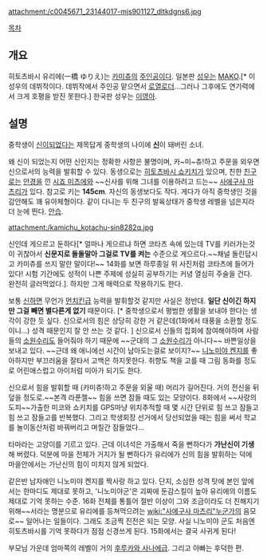attachment:/c0045671_23144017-mjs901127_dltkdgns6.jpg

[[목차]]

== 개요 ==
히토츠바시 유리에(一橋 ゆりえ)는 [[카미츄]]의 [[주인공]]이다. 일본판 [[성우]]는 [[MAKO]].[* 이성우의 데뷔작이다. 데뷔작에서 주인공 맡으면서 [[로열로더]]...그러나 그후에도 연기력에서 크게 호평을 받진 못한다.]  한국판 성우는 [[이영아]].

== 설명 ==
중학생이 [[신]]이되었다는 제목답게 중학생의 나이에 '''[[신]]'''이 돼버린 소녀.

왜 신이 되었는지 어떤 신인지는 정확한 사항은 불명이며, 카~미~츄!하고 주문을 외우면 신으로서의 능력을 발휘할 수 있다. 동생으로는 [[히토츠바시 쇼키치]]가 있으며, 친한 [[친구]]로는  [[안경]]을 낀 [[시죠 미츠에]]와 ~~신사를 위해 그녀를 이용하려고 드는~~ [[사에구사 마츠리]]가 있다. 참고로 키는 '''145cm'''. 자신의 동생보다도 작다. 게다가 아직 중학생인 것을 감안해도 꽤 유아체형이다. 같이 다니는 두 친구의 발육상태가 중학생 레벨을 넘은지라 더 눈에 띈다. [[안습]].

attachment:/kamichu_kotachu-sin8282q.jpg

신인데 게으르고 둔하다[* 얼마나 게으르냐 하면 코타츠 속에 있는데 TV를 키러가는것이 귀찮아서 '''신문지로 돌돌말아 그걸로 TV를 켜는''' 수준으로 게으르다.~~채널 돌린답시고 카미츄를 쓰지 말란 말이다!~~ 14화를 보면 하루종일 위 사진처럼 코타츠에 들어가 있다! 시험 기간에도 성적이 나쁜 주제에 성실히 공부하기는 커녕 열심히 주술을 건다. 완전히 글러먹었다.]. 하지만 그게 매력으로 작용하기도 한다.

보통 [[신]]하면 무언가 [[먼치킨]]급 능력을 발휘할것 같지만 사실은 정반대. '''일단 신이긴 하지만 그걸 빼면 별다른게 없기''' 때문이다. [* 중학생으로서 평범한 생활을 보내야 한다는 생각이 강한 듯 싶다. 신으로서의 힘은 상당히 강한 거 같은데(1화에서 태풍을 소환할 정도이니...) 성격 때문인지 잘 안 쓰는 것 같다.  ] 신으로서 신들의 집회에 참여해야하며 사람들의 [[소원수리]]도 들어줘야 하기 때문에 ~~군대의 그 [[소원수리]]가 아니다~~ 바쁜일상을 보내고 있다. ~~근데 왜 애니에선 시간이 남아도는걸로 보이지?~~ [[니노미야 켄지]]를 좋아하지만 부끄러움을 잘타서 고백은 하지못한다. 취향도 책을 고를 때 그림 동화를 정도로 어린애스럽고 아이처럼 미아가 되기도 한다.

신으로서 힘을 발휘할 때 (카미츄!하고 주문을 외울 때) 머리가 길어진다. 거의 전신을 뒤덮을 정도로.~~본격 라푼젤~~ 힘을 쓰면 잠들 때도 있는 모양이다. 8화에서 ~~사랑의 도피~~가출한 미코와 쇼키치를 GPS마냥 위치추적할 때 몇 시간 단위로 힘 쓰고 잠들고 힘 쓰고 잠들고를 반복했다. 그리고 학생회장 선거에서 당선되었을 때는 힘을 써서 학교를 놀이동산처럼 바꿔버리고 며칠간 잠들었다...  

타마라는 고양이를 기르고 있다. 근데 이녀석은 가출해서 죽을 뻔하다가 '''가난신이 기생'''해 버렸다. 덕분에 마을 전체가 거지가 될 뻔하다가 유리에가 신의 힘을 발휘하는 덕에 마을안에서는 가난신의 힘이 미치지 않게 되었다.

같은반 남자애인 니노미야 켄지를 짝사랑 하고 있다. 단지, 소심한 성격 탓에 본인 앞에서는 한마디도 제대로 못하고, '니노미야군'은 괴짜에 둔감스킬이 높아 유리에의 이름도 제대로 기억 못하는 수준. 16화 전체를 통틀어 절반 이상이 그와 조금이라도 더 친해지기 위해~~서라는 명분으로 유리에를 등쳐먹으려는 [[wiki:"사에구사 마츠리"누군가]]의 음모로~~ 일어나는 일들이다. 그래도 조금찍 진전은 되는 모양. 사실 니노미야 군도 처음엔 히토츠바시를 기억 못하다가 점점 신경쓰게 된다. 15화에서는 결국 사귀게 된다!

부모님 가운데 엄마쪽의 레벨이 거의 [[후루카와 사나에]]급. 그리고 아빠는 후덕한 편.
